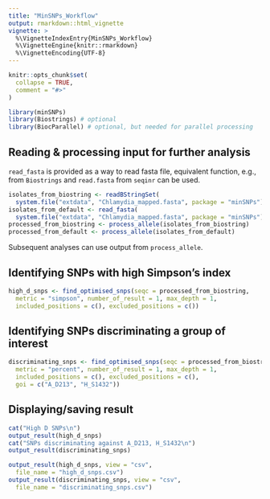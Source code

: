 ```yaml
---
title: "MinSNPs_Workflow"
output: rmarkdown::html_vignette
vignette: >
  %\VignetteIndexEntry{MinSNPs_Workflow}
  %\VignetteEngine{knitr::rmarkdown}
  %\VignetteEncoding{UTF-8}
---
```


```r
knitr::opts_chunk$set(
  collapse = TRUE,
  comment = "#>"
)
```

```r
library(minSNPs)
library(Biostrings) # optional
library(BiocParallel) # optional, but needed for parallel processing
```
## Reading & processing input for further analysis
`read_fasta` is provided as a way to read fasta file, equivalent function, e.g.,
from `Biostrings` and `read.fasta` from `seqinr` can be used.
```r
isolates_from_biostring <- readBStringSet(
  system.file("extdata", "Chlamydia_mapped.fasta", package = "minSNPs"))
isolates_from_default <- read_fasta(
  system.file("extdata", "Chlamydia_mapped.fasta", package = "minSNPs"))
processed_from_biostring <- process_allele(isolates_from_biostring)
processed_from_default <- process_allele(isolates_from_default)
```
Subsequent analyses can use output from `process_allele`.

## Identifying SNPs with high Simpson's index
```r
high_d_snps <- find_optimised_snps(seqc = processed_from_biostring,
  metric = "simpson", number_of_result = 1, max_depth = 1,
  included_positions = c(), excluded_positions = c())
```
## Identifying SNPs discriminating a group of interest
```r
discriminating_snps <- find_optimised_snps(seqc = processed_from_biostring,
  metric = "percent", number_of_result = 1, max_depth = 1,
  included_positions = c(), excluded_positions = c(),
  goi = c("A_D213", "H_S1432"))
```
## Displaying/saving result
```r
cat("High D SNPs\n")
output_result(high_d_snps)
cat("SNPs discriminating against A_D213, H_S1432\n")
output_result(discriminating_snps)
```
```r
output_result(high_d_snps, view = "csv",
  file_name = "high_d_snps.csv")
output_result(discriminating_snps, view = "csv",
  file_name = "discriminating_snps.csv")
```